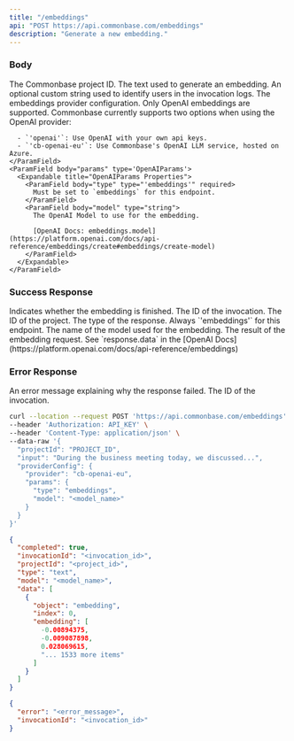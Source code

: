 ```yaml
---
title: "/embeddings"
api: "POST https://api.commonbase.com/embeddings"
description: "Generate a new embedding."
---
```


### Body

<ParamField body="projectId" type="string" required>
  The Commonbase project ID.
</ParamField>

<ParamField body="input" type="string" required>
  The text used to generate an embedding.
</ParamField>

<ParamField body="userId" type="string">
  An optional custom string used to identify users in the invocation logs.
</ParamField>

<ParamField body="providerConfig" type="ProviderConfig">
  The embeddings provider configuration. Only OpenAI embeddings are supported.

  <Expandable title="OpenAI ProviderConfig Properties">
    <ParamField body="provider" type="'openai' | 'cb-openai-eu'">
      Commonbase currently supports two options when using the OpenAI provider:

      - `'openai'`: Use OpenAI with your own api keys.
      - `'cb-openai-eu'`: Use Commonbase's OpenAI LLM service, hosted on Azure.
    </ParamField>
    <ParamField body="params" type='OpenAIParams'>
      <Expandable title="OpenAIParams Properties">
        <ParamField body="type" type="'embeddings'" required>
          Must be set to `embeddings` for this endpoint.
        </ParamField>
        <ParamField body="model" type="string">
          The OpenAI Model to use for the embedding.

          [OpenAI Docs: embeddings.model](https://platform.openai.com/docs/api-reference/embeddings/create#embeddings/create-model)
        </ParamField>
      </Expandable>
    </ParamField>

  </Expandable>

</ParamField>

### Success Response

<ResponseField name="completed" type="boolean">
  Indicates whether the embedding is finished.
</ResponseField>

<ResponseField name="invocationId" type="string">
  The ID of the invocation.
</ResponseField>

<ResponseField name="projectId" type="string">
  The ID of the project.
</ResponseField>

<ResponseField name="type" type="'embeddings'">
  The type of the response. Always `'embeddings'` for this endpoint.
</ResponseField>

<ResponseField name="model" type="string">
  The name of the model used for the embedding.
</ResponseField>

<ResponseField name="data" type="object[]">
  The result of the embedding request. See `response.data` in the [OpenAI
  Docs](https://platform.openai.com/docs/api-reference/embeddings)
</ResponseField>

### Error Response

<ResponseField name="error" type="string">
  An error message explaining why the response failed.
</ResponseField>

<ResponseField name="invocationId" type="string">
  The ID of the invocation.
</ResponseField>

<RequestExample>

```bash Embedding Request
curl --location --request POST 'https://api.commonbase.com/embeddings' \
--header 'Authorization: API_KEY' \
--header 'Content-Type: application/json' \
--data-raw '{
  "projectId": "PROJECT_ID",
  "input": "During the business meeting today, we discussed...",
  "providerConfig": {
    "provider": "cb-openai-eu",
    "params": {
      "type": "embeddings",
      "model": "<model_name>"
    }
  }
}'
```

</RequestExample>

<ResponseExample>

```json Success Response
{
  "completed": true,
  "invocationId": "<invocation_id>",
  "projectId": "<project_id>",
  "type": "text",
  "model": "<model_name>",
  "data": [
    {
      "object": "embedding",
      "index": 0,
      "embedding": [
        -0.00894375,
        -0.009087898,
        0.028069615,
        "... 1533 more items"
      ]
    }
  ]
}
```

```json Error Response
{
  "error": "<error_message>",
  "invocationId": "<invocation_id>"
}
```

</ResponseExample>
